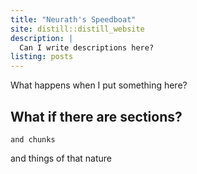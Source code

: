 ```yaml
---
title: "Neurath's Speedboat"
site: distill::distill_website
description: |
  Can I write descriptions here?
listing: posts
---
```


What happens when I put something here?

## What if there are sections?

```
and chunks
```

and things of that nature